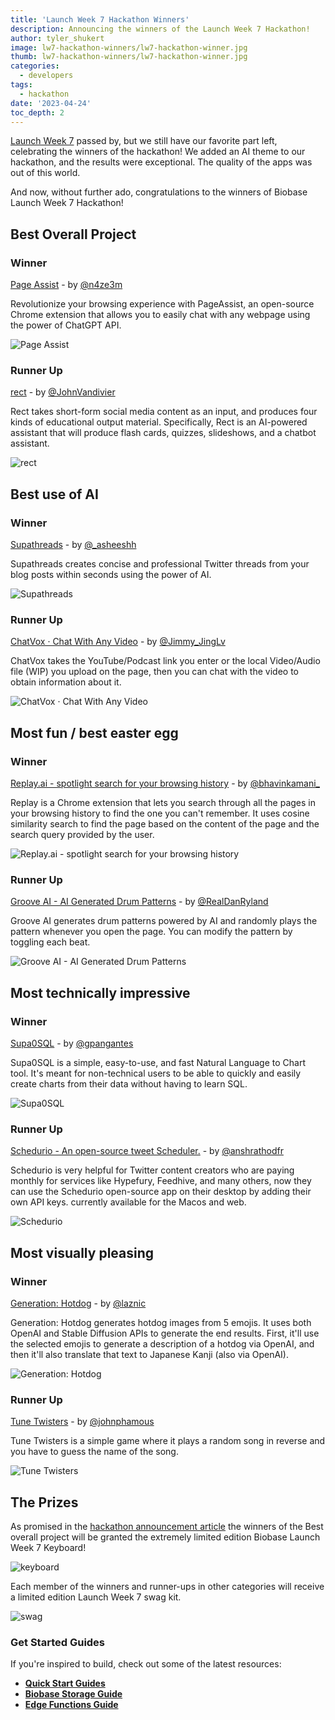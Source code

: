 ```yaml
---
title: 'Launch Week 7 Hackathon Winners'
description: Announcing the winners of the Launch Week 7 Hackathon!
author: tyler_shukert
image: lw7-hackathon-winners/lw7-hackathon-winner.jpg
thumb: lw7-hackathon-winners/lw7-hackathon-winner.jpg
categories:
  - developers
tags:
  - hackathon
date: '2023-04-24'
toc_depth: 2
---
```


[Launch Week 7](https://biobase.studio/launch-week) passed by, but we still have our favorite part left, celebrating the winners of the hackathon! We added an AI theme to our hackathon, and the results were exceptional. The quality of the apps was out of this world.

And now, without further ado, congratulations to the winners of Biobase Launch Week 7 Hackathon!

## Best Overall Project

### Winner

[Page Assist](https://github.com/n4ze3m/page-assist) - by [@n4ze3m](https://twitter.com/n4ze3m)

Revolutionize your browsing experience with PageAssist, an open-source Chrome extension that allows you to easily chat with any webpage using the power of ChatGPT API.

![Page Assist](/images/blog/lw7-hackathon-winners/01_page_assist.png)

### Runner Up

[rect](https://github.com/Vandivier/rect) - by [@JohnVandivier](https://twitter.com/JohnVandivier)

Rect takes short-form social media content as an input, and produces four kinds of educational output material. Specifically, Rect is an AI-powered assistant that will produce flash cards, quizzes, slideshows, and a chatbot assistant.

![rect](/images/blog/lw7-hackathon-winners/02_rect.png)

## Best use of AI

### Winner

[Supathreads](https://github.com/asrvd/supathreads) - by [@\_asheeshh](https://twitter.com/_asheeshh)

Supathreads creates concise and professional Twitter threads from your blog posts within seconds using the power of AI.

![Supathreads](/images/blog/lw7-hackathon-winners/03supathreads.png)

### Runner Up

[ChatVox · Chat With Any Video](https://github.com/JimmyLv/ChatVox) - by [@Jimmy_JingLv](https://twitter.com/Jimmy_JingLv)

ChatVox takes the YouTube/Podcast link you enter or the local Video/Audio file (WIP) you upload on the page, then you can chat with the video to obtain information about it.

![ChatVox · Chat With Any Video](/images/blog/lw7-hackathon-winners/04_chatvox.png)

## Most fun / best easter egg

### Winner

[Replay.ai - spotlight search for your browsing history](https://github.com/KamaniBhavin/replay) - by [@bhavinkamani\_](https://twitter.com/bhavinkamani_)

Replay is a Chrome extension that lets you search through all the pages in your browsing history to find the one you can't remember. It uses cosine similarity search to find the page based on the content of the page and the search query provided by the user.

![Replay.ai - spotlight search for your browsing history](/images/blog/lw7-hackathon-winners/05_replayai.png)

### Runner Up

[Groove AI - AI Generated Drum Patterns](https://github.com/danryland/groove-ai) - by [@RealDanRyland](https://twitter.com/RealDanRyland)

Groove AI generates drum patterns powered by AI and randomly plays the pattern whenever you open the page. You can modify the pattern by toggling each beat.

![Groove AI - AI Generated Drum Patterns](/images/blog/lw7-hackathon-winners/06_grooveai.png)

## Most technically impressive

### Winner

[Supa0SQL](https://github.com/Gabrielpanga/supa0sql) - by [@gpangantes](https://twitter.com/gpangantes)

Supa0SQL is a simple, easy-to-use, and fast Natural Language to Chart tool. It's meant for non-technical users to be able to quickly and easily create charts from their data without having to learn SQL.

![Supa0SQL](/images/blog/lw7-hackathon-winners/07supa0sql.png)

### Runner Up

[Schedurio - An open-source tweet Scheduler.](https://github.com/Ansh-Rathod/schedurio) - by [@anshrathodfr](https://twitter.com/anshrathodfr)

Schedurio is very helpful for Twitter content creators who are paying monthly for services like Hypefury, Feedhive, and many others, now they can use the Schedurio open-source app on their desktop by adding their own API keys. currently available for the Macos and web.

![Schedurio](/images/blog/lw7-hackathon-winners/08_schedurio.png)

## Most visually pleasing

### Winner

[Generation: Hotdog](https://github.com/laznic/generation-hotdog) - by [@laznic](https://twitter.com/laznic)

Generation: Hotdog generates hotdog images from 5 emojis. It uses both OpenAI and Stable Diffusion APIs to generate the end results. First, it'll use the selected emojis to generate a description of a hotdog via OpenAI, and then it'll also translate that text to Japanese Kanji (also via OpenAI).

![Generation: Hotdog](/images/blog/lw7-hackathon-winners/09_generation_hotdog.png)

### Runner Up

[Tune Twisters](https://github.com/JohnPhamous/tune-twisters) - by [@johnphamous](https://twitter.com/johnphamous)

Tune Twisters is a simple game where it plays a random song in reverse and you have to guess the name of the song.

![Tune Twisters](/images/blog/lw7-hackathon-winners/10_twisters.png)

## The Prizes

As promised in the [hackathon announcement article](https://biobase.studio/blog/launch-week-7-hackathon) the winners of the Best overall project will be granted the extremely limited edition Biobase Launch Week 7 Keyboard!

![keyboard](/images/blog/lw7-hackathon-winners/keyboard.png)

Each member of the winners and runner-ups in other categories will receive a limited edition Launch Week 7 swag kit.

![swag](/images/blog/lw7-hackathon-winners/swag.png)

### Get Started Guides

If you're inspired to build, check out some of the latest resources:

- **[Quick Start Guides](https://biobase.studio/docs/guides/getting-started)**
- **[Biobase Storage Guide](https://biobase.studio/docs/guides/storage)**
- **[Edge Functions Guide](https://biobase.studio/docs/guides/functions)**
